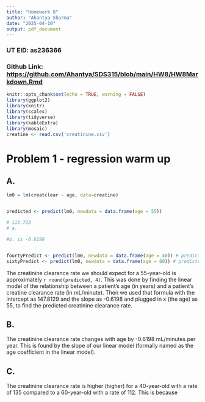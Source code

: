 ```yaml
---
title: "Homework 8"
author: "Ahantya Sharma"
date: "2025-04-10"
output: pdf_document
---
```


### UT EID: as236366

### Github Link: <https://github.com/Ahantya/SDS315/blob/main/HW8/HW8Markdown.Rmd>

```r
knitr::opts_chunk$set(echo = TRUE, warning = FALSE)
library(ggplot2)
library(knitr)
library(scales)
library(tidyverse)
library(kableExtra)
library(mosaic)
creatine <- read.csv('creatinine.csv')
```

# Problem 1 - regression warm up 

## A.

```r

lm0 = lm(creatclear ~ age, data=creatine)


predicted <- predict(lm0, newdata = data.frame(age = 55))

# 113.723
# a. 

#b. is -0.6198


fourtyPredict <- predict(lm0, newdata = data.frame(age = 40)) # predicted to be 123, but 140 HEALTHIER
sixtyPredict <- predict(lm0, newdata = data.frame(age = 60)) # predicted to be 110.62 but 112
```

The creatinine clearance rate we should expect for a 55-year-old is approximately `r round(predicted, 4)`. This was done by finding the linear model of the relationship between a patient's age (in years) and a patient's creatine clearance rate (in mL/minute). Then we used that formula with the intercept as 147.8129 and the slope as -0.6198 and plugged in x (the age) as 55, to find the predicted creatinine clearance rate.

## B. 

The creatinine clearance rate changes with age by -0.6198 mL/minutes per year. This is found by the slope of our linear model (formally named as the age coefficient in the linear model).

## C. 

The creatinine clearance rate is higher (higher) for a 40-year-old with a rate of 135 compared to a 60-year-old with a rate of 112. This is because 